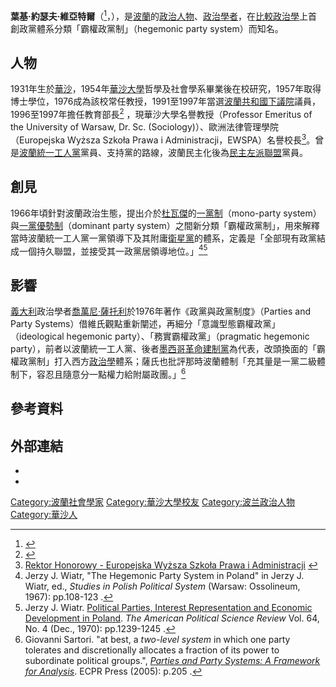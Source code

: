 {{暫定標題}}
{{學術研究工作者
| 姓名     = 葉基·約瑟夫·維亞特爾
| 圖像     = 
| 圖像大小 =
| 職務     = 歐洲法律管理學院名譽校長<br />華沙大學名譽教授
| 時期     = 
| 性別     = 
| 原名     = Jerzy Józef Wiatr
| 異名     = 
| 筆名     =
| 字       = 
| 號       = 
| 國籍     = {{POL}}
| 籍貫     = 
| 出生     =  {{birthdate and age|1931|9|17}}
| 出生地點 = [[華沙|華沙]]
| 逝世     = 
| 逝世地點 = 
| 居處     = 
| 紀念建築 = 
| 職業     = 政治學者
| 種族     = 
| 語言     = 
| 政黨     = [[民主左派聯盟|民主左派聯盟]]
| 宗教信仰 = 
| 父母     =
| 配偶     =  
| 子女     = 
| 親屬     = 
| 研究領域 =比較政治學
| 機構     = 
| 學歷     = 
*[[華沙大學|華沙大學]][[社會學|社會學]]博士
| 經歷     = 
*[[波蘭共和國下議院|波蘭共和國下議院]]議員（1991－1997年）
*教育部長（1996－1997年）
| 作品     = 
| 獎項     = 
| 受影響於 = 
| 施影響於 = 
| 官方網站   =  
| 簽名     = 
}}
'''葉基·約瑟夫·維亞特爾'''（{{lang-pl|Jerzy Józef Wiatr}}<ref>{{lang-pl|[http://zh.forvo.com/word/jerzy/#pl jerzy] [http://zh.forvo.com/word/j%C3%B3zef/#pl józef] [http://zh.forvo.com/word/wiatr/#pl wiatr]}}</ref>，{{bd|1931年|9月17日}}），是[[波蘭|波蘭]]的[[政治人物|政治人物]]、[[政治學|政治學者]]，在[[比較政治學|比較政治學]]上首創政黨體系分類「霸權政黨制」（hegemonic party system）而知名。

==人物==
1931年生於[[華沙|華沙]]，1954年[[華沙大學|華沙大學]]哲學及社會學系畢業後在校研究，1957年取得博士學位，1976成為該校常任教授，1991至1997年當選[[波蘭共和國下議院|波蘭共和國下議院]]議員，1996至1997年擔任教育部長<ref>{{cite web|title=Ministrowie edukacji|url=http://www.forumakad.pl/poczet_ministrow_edukacji.html|work=forumakad.pl|accessdate=|language=pl|archiveurl=https://web.archive.org/web/20110517081659/http://forumakad.pl/poczet_ministrow_edukacji.html|archivedate=2011-05-17|deadurl=yes}}</ref> ，現華沙大學名譽教授（Professor Emeritus of the University of Warsaw, Dr. Sc. (Sociology)）、歐洲法律管理學院（Europejska Wyższa Szkoła Prawa i Administracji，EWSPA）名譽校長<ref>[http://www.ewspa.edu.pl/uczelnia/wladze-uczelni/rektor-honorowy/ Rektor Honorowy - Europejska Wyższa Szkoła Prawa i Administracji] {{webarchive|url=https://web.archive.org/web/20141208155044/http://www.ewspa.edu.pl/uczelnia/wladze-uczelni/rektor-honorowy/ |date=2014-12-08 }} {{pl}}</ref>。曾是[[波蘭統一工人黨|波蘭統一工人黨]]黨員、支持黨的路線，波蘭民主化後為[[民主左派聯盟|民主左派聯盟]]黨員。

==創見==
1966年頃針對波蘭政治生態，提出介於[[莫里斯·杜瓦傑|杜瓦傑]]的[[一黨制|一黨制]]（mono-party system）與[[一黨優勢制|一黨優勢制]]（dominant party system）之間新分類「霸權政黨制」，用來解釋當時波蘭統一工人黨一黨領導下及其附庸[[衛星黨|衛星黨]]的體系，定義是「全部現有政黨結成一個持久聯盟，並接受其一政黨居領導地位。」<ref>Jerzy J. Wiatr, "The Hegemonic Party System in Poland" in Jerzy J. Wiatr, ed., ''Studies in Polish Political System'' (Warsaw: Ossolineum, 1967): pp.108-123 {{en}}.</ref><ref>Jerzy J. Wiatr. [http://www.jstor.org/stable/1958368 Political Parties, Interest Representation and Economic Development in Poland]. ''The American Political Science Review'' Vol. 64, No. 4 (Dec., 1970): pp.1239-1245 {{en}}.</ref>

==影響==
[[義大利|義大利]]政治學者[[喬萬尼·薩托利|喬萬尼·薩托利]]於1976年著作《政黨與政黨制度》（Parties and Party Systems）借維氏觀點重新闡述，再細分「意識型態霸權政黨」（ideological hegemonic party）、「務實霸權政黨」（pragmatic hegemonic party），前者以波蘭統一工人黨、後者[[墨西哥|墨西哥]][[革命建制黨|革命建制黨]]為代表，改頭換面的「霸權政黨制」打入西方[[政治學|政治學]]體系；薩氏也批評那時波蘭體制「充其量是一黨二級體制下，容忍且隨意分一點權力給附屬政團。」<ref>Giovanni Sartori. "at best, a ''two-level system'' in which one party tolerates and discretionally allocates a fraction of its power to subordinate political groups.", [http://books.google.com.tw/books?id=ywr0CcGDNHwC&pg=PA205 ''Parties and Party Systems: A Framework for Analysis'']. ECPR Press (2005): p.205 {{en}}.</ref>

==參考資料==
{{reflist}}

==外部連結==
*{{cite video
 | people     = 
 | date= 2013-03-18
 | title      =  Demokracja i rządy prawa - Prof. dr hab Jerzy Wiatr 
 | url        = http://www.youtube.com/watch?v=7S9IUC8fQSc
 | medium     = 
 | publisher  = {{youtube|u=ewspa100|EWSPA}}
 | location   = 
 | accessdate = 
 | accessmonth= 
 | accessyear = 
 | time       = 
 | quote      = 
 | language=pl
}}
*{{cite video
 | people     = 
 | date = 2013-11-15
 | title      =  Brownbag: "Poland's Future: Politics and Personalities," Jerzy Wiatr (University of Warsaw)
 | url        = https://www.youtube.com/watch?v=zJVvf_S46Ek
 | medium     = 
 | publisher  = {{youtube|u=KUCREES|KUCREES}}
 | location   = 
 | accessdate = 
 | accessmonth= 
 | accessyear = 
 | time       = 
 | quote      = 
 | language=en
}}

{{DEFAULTSORT:Wiatr, Jerzy}}
[[Category:波蘭社會學家|Category:波蘭社會學家]]
[[Category:華沙大學校友|Category:華沙大學校友]]
[[Category:波兰政治人物|Category:波兰政治人物]]
[[Category:華沙人|Category:華沙人]]